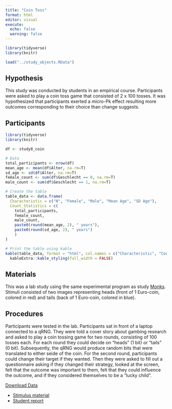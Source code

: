 ```yaml
---
title: "Coin Toss"
format: html
editor: visual
execute: 
  echo: false
  warning: false
---
```


```r
library(tidyverse)
library(knitr)

load("../study_objects.RData")
```

## Hypothesis

This study was conducted by students in an empirical course. Participants were asked to play a coin toss game that consisted of 2 x 100 tosses. It was hypothesized that participants exerted a micro-Pk effect resulting more outcomes corresponding to their choice than change suggests.

## Participants

```r
library(tidyverse)
library(knitr)

df <- study8_coin

# Data
total_participants <- nrow(df)
mean_age <- mean(df$Alter, na.rm=T)
sd_age <- sd(df$Alter, na.rm=T)
female_count <- sum(df$Geschlecht == 0, na.rm=T)
male_count <- sum(df$Geschlecht == 1, na.rm=T)

# Create the table
table_data <- data.frame(
  Characteristic = c("N", "Female", "Male", "Mean Age", "SD Age"),
  Count_Statistics = c(
    total_participants,
    female_count,
    male_count,
    paste0(round(mean_age, 2), " years"),
    paste0(round(sd_age, 2), " years")
    )
)

# Print the table using kable
kable(table_data, format = "html", col.names = c("Characteristic", "Count/Statistic")) %>%
  kableExtra::kable_styling(full_width = FALSE)

```

## Materials

This was a lab study using the same experimental program as study [Monks](monks.html). Stimuli consisted of two images representing heads (front of 1 Euro-coin, colored in red) and tails (back of 1 Euro-coin, colored in blue).

## Procedures

Participants were tested in the lab. Participants sat in front of a laptop connected to a qRNG. They were told a cover story about gambing research and asked to play a coin tossing game for two rounds, consisting of 100 tosses each. For each round they could decide on "heads" (1 bit) or "tails" (0 bit). Subsequently, the qRNG would produce random bits that were translated to either seide of the coin. For the second round, participants could change their target if they wanted. Then they were asked to fill out a questionnaire asking if they changed their strategy, looked at the screen, felt that the outcome was important to them, felt that they could influence the outcome, and if they considered themselves to be a "lucky child".

::: {.callout-tip title="Data" collapse="true"}
[Download Data](../data/cointoss.csv)
:::

::: {.callout-note title="Resources" collapse="true"}
-   [Stimulus material](https://osf.io/cwusz)
-   [Student report](https://osf.io/v5zr6)
:::
